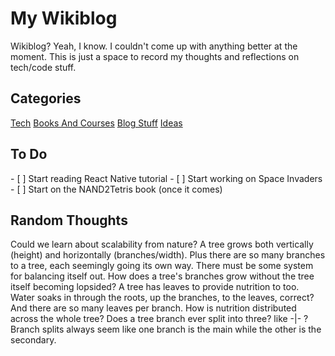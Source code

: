 = My Wikiblog =

Wikiblog? Yeah, I know. I couldn't come up with anything better at the moment. This is just a space to record my thoughts and reflections on tech/code stuff.

== Categories ==
[[Tech]]
[[Books And Courses]]
[[Blog Stuff]]
[[Ideas]]


== To Do ==
- [ ] Start reading React Native tutorial
- [ ] Start working on Space Invaders
- [ ] Start on the NAND2Tetris book (once it comes)


== Random Thoughts ==
Could we learn about scalability from nature?
A tree grows both vertically (height) and horizontally (branches/width). Plus there are so many branches to a tree, each seemingly going its own way. There must be some system for balancing itself out. How does a tree's branches grow without the tree itself becoming lopsided?
A tree has leaves to provide nutrition to too. Water soaks in through the roots, up the branches, to the leaves, correct? And there are so many leaves per branch. How is nutrition distributed across the whole tree?
Does a tree branch ever split into three? like -|- ? Branch splits always seem like one branch is the main while the other is the secondary.
